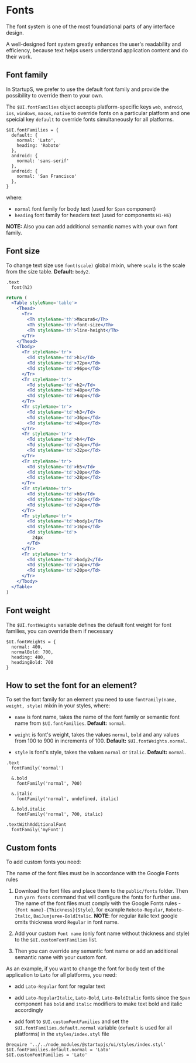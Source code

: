 
# Fonts

The font system is one of the most foundational parts of any interface design.

A well-designed font system greatly enhances the user's readability and efficiency, because text helps users understand application content and do their work.

## Font family

In StartupS, we prefer to use the default font family and provide the possibility to override them to your own.

The `$UI.fontFamilies` object accepts platform-specific keys `web`, `android`, `ios`, `windows`, `macos`, `native` to override fonts on a particular platform and one speicial key `default` to override fonts simultaneously for all platforms.

```styl
$UI.fontFamilies = {
  default: {
    normal: 'Lato',
    heading: 'Roboto'
  },
  android: {
    normal: 'sans-serif'
  },
  android: {
    normal: 'San Francisco'
  },
}
```

where:

* `normal` font family for body text (used for `Span` component)
* `heading` font family for headers text (used for components `H1-H6`)

**NOTE:** Also you can add additional semantic names with your own font family.

## Font size

To change text size use `font(scale)` global mixin, where `scale` is the scale from the size table. **Default:** `body2`.

```stylus
.text
  font(h2)
```

```jsx pure-example
return (
  <Table styleName='table'>
    <Thead>
      <Tr>
        <Th styleName='th'>Масштаб</Th>
        <Th styleName='th'>font-size</Th>
        <Th styleName='th'>line-height</Th>
      </Tr>
    </Thead>
    <Tbody>
      <Tr styleName='tr'>
        <Td styleName='td'>h1</Td>
        <Td styleName='td'>72px</Td>
        <Td styleName='td'>96px</Td>
      </Tr>
      <Tr styleName='tr'>
        <Td styleName='td'>h2</Td>
        <Td styleName='td'>48px</Td>
        <Td styleName='td'>64px</Td>
      </Tr>
      <Tr styleName='tr'>
        <Td styleName='td'>h3</Td>
        <Td styleName='td'>36px</Td>
        <Td styleName='td'>48px</Td>
      </Tr>
      <Tr styleName='tr'>
        <Td styleName='td'>h4</Td>
        <Td styleName='td'>24px</Td>
        <Td styleName='td'>32px</Td>
      </Tr>
      <Tr styleName='tr'>
        <Td styleName='td'>h5</Td>
        <Td styleName='td'>20px</Td>
        <Td styleName='td'>28px</Td>
      </Tr>
      <Tr styleName='tr'>
        <Td styleName='td'>h6</Td>
        <Td styleName='td'>16px</Td>
        <Td styleName='td'>24px</Td>
      </Tr>
      <Tr styleName='tr'>
        <Td styleName='td'>body1</Td>
        <Td styleName='td'>16px</Td>
        <Td styleName='td'>
          24px
        </Td>
      </Tr>
      <Tr styleName='tr'>
        <Td styleName='td'>body2</Td>
        <Td styleName='td'>14px</Td>
        <Td styleName='td'>20px</Td>
      </Tr>
    </Tbody>
  </Table>
)
```

## Font weight

The `$UI.fontWeights` variable defines the default font weight for font families, you can override them if necessary

```stylus
$UI.fontWeights = {
  normal: 400,
  normalBold: 700,
  heading: 400,
  headingBold: 700
}
```

## How to set the font for an element?

To set the font family for an element you need to use `fontFamily(name, weight, style)` mixin in your styles, where:

* `name` is font name, takes the name of the font family or semantic font name from `$UI.fontFamilies`. **Default:**  `normal`.

* `weight` is font's weight, takes the values `normal`, `bold` and any values from 100 to 900 in increments of 100. **Default:** `$UI.fontWeights.normal`.

* `style` is font's style, takes the values `normal` or `italic`. **Default:** `normal`.


```stylus
.text
  fontFamily('normal')

  &.bold
    fontFamily('normal', 700)

  &.italic
    fontFamily('normal', undefined, italic)

  &.bold.italic
    fontFamily('normal', 700, italic)

.textWithAdditionalFont
  fontFamily('myFont')
```

## Custom fonts

To add custom fonts you need:

The name of the font files must be in accordance with the Google Fonts rules

1. Download the font files and place them to the `public/fonts` folder. Then run `yarn fonts` command that will configure the fonts for further use. The name of the font files must comply with the Google Fonts rules - `{Font name}-{Thickness}{Style}`, for example `Roboto-Regular`, `Roboto-Italic`, `BaiJumjuree-BoldItalic`. **NOTE**: for regular italic text google omits thickness word `Regular` in font name.

1. Add your custom `Font name` (only font name without thickness and style) to the `$UI.customFontFamilies` list.

1. Then you can override any semantic font name or add an additional semantic name with your custom font.

As an example, if you want to change the font for body text of the application to `Lato` for all platforms, you need:

* add `Lato-Regular` font for regular text

* add `Lato-RegularItalic`, `Lato-Bold`, `Lato-BoldItalic` fonts since the `Span` component has `bold` and `italic` modifiers to make text bold and italic accordingly

* add font to `$UI.customFontFamilies` and set the `$UI.fontFamilies.default.normal` variable (`default` is used for all platforms) in the `styles/index.styl` file

```stylus
@require '../../node_modules/@startupjs/ui/styles/index.styl'
$UI.fontFamilies.default.normal = 'Lato'
$UI.customFontFamilies = 'Lato'
```
